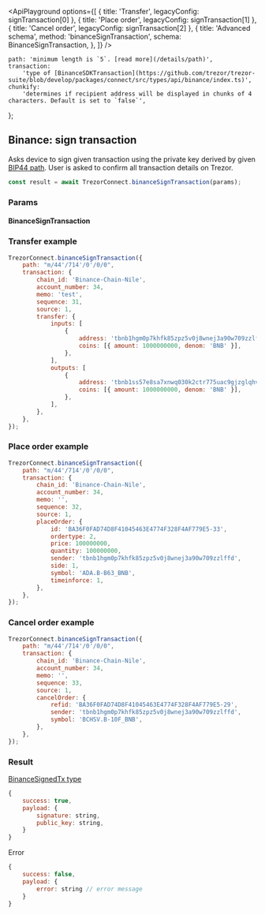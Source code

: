 

<ApiPlayground
    options={[
        { title: 'Transfer', legacyConfig: signTransaction[0] },
        { title: 'Place order', legacyConfig: signTransaction[1] },
        { title: 'Cancel order', legacyConfig: signTransaction[2] },
        {
            title: 'Advanced schema',
            method: 'binanceSignTransaction',
            schema: BinanceSignTransaction,
        },
    ]}
/>

    path: 'minimum length is `5`. [read more](/details/path)',
    transaction:
        'type of [BinanceSDKTransaction](https://github.com/trezor/trezor-suite/blob/develop/packages/connect/src/types/api/binance/index.ts)',
    chunkify:
        'determines if recipient address will be displayed in chunks of 4 characters. Default is set to `false`',
};

## Binance: sign transaction

Asks device to sign given transaction using the private key derived by given [BIP44 path](/details/path). User is asked to confirm all transaction
details on Trezor.

```javascript
const result = await TrezorConnect.binanceSignTransaction(params);
```

### Params

<CommonParamsLink />

#### BinanceSignTransaction

<ParamsTable schema={BinanceSignTransaction} descriptions={paramDescriptions} />

### Transfer example

```javascript
TrezorConnect.binanceSignTransaction({
    path: "m/44'/714'/0'/0/0",
    transaction: {
        chain_id: 'Binance-Chain-Nile',
        account_number: 34,
        memo: 'test',
        sequence: 31,
        source: 1,
        transfer: {
            inputs: [
                {
                    address: 'tbnb1hgm0p7khfk85zpz5v0j8wnej3a90w709zzlffd',
                    coins: [{ amount: 1000000000, denom: 'BNB' }],
                },
            ],
            outputs: [
                {
                    address: 'tbnb1ss57e8sa7xnwq030k2ctr775uac9gjzglqhvpy',
                    coins: [{ amount: 1000000000, denom: 'BNB' }],
                },
            ],
        },
    },
});
```

### Place order example

```javascript
TrezorConnect.binanceSignTransaction({
    path: "m/44'/714'/0'/0/0",
    transaction: {
        chain_id: 'Binance-Chain-Nile',
        account_number: 34,
        memo: '',
        sequence: 32,
        source: 1,
        placeOrder: {
            id: 'BA36F0FAD74D8F41045463E4774F328F4AF779E5-33',
            ordertype: 2,
            price: 100000000,
            quantity: 100000000,
            sender: 'tbnb1hgm0p7khfk85zpz5v0j8wnej3a90w709zzlffd',
            side: 1,
            symbol: 'ADA.B-B63_BNB',
            timeinforce: 1,
        },
    },
});
```

### Cancel order example

```javascript
TrezorConnect.binanceSignTransaction({
    path: "m/44'/714'/0'/0/0",
    transaction: {
        chain_id: 'Binance-Chain-Nile',
        account_number: 34,
        memo: '',
        sequence: 33,
        source: 1,
        cancelOrder: {
            refid: 'BA36F0FAD74D8F41045463E4774F328F4AF779E5-29',
            sender: 'tbnb1hgm0p7khfk85zpz5v0j8wnej3a90w709zzlffd',
            symbol: 'BCHSV.B-10F_BNB',
        },
    },
});
```

### Result

[BinanceSignedTx type](https://github.com/trezor/trezor-suite/blob/develop/packages/protobuf/src/messages.ts)

```javascript
{
    success: true,
    payload: {
        signature: string,
        public_key: string,
    }
}
```

Error

```javascript
{
    success: false,
    payload: {
        error: string // error message
    }
}
```

